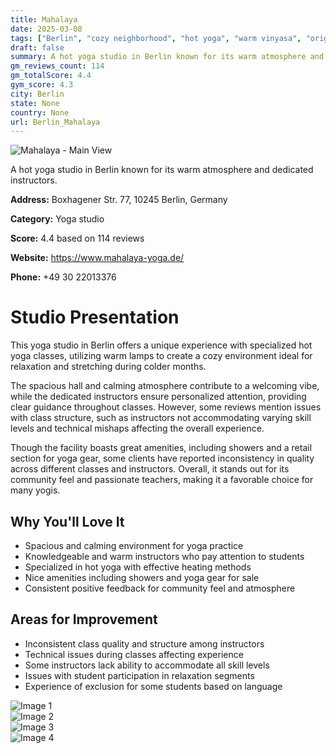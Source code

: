 ```yaml
---
title: Mahalaya
date: 2025-03-08
tags: ["Berlin", "cozy neighborhood", "hot yoga", "warm vinyasa", "original hot yoga", "atmosphere", "amenities", "Berlin"]  
draft: false
summary: A hot yoga studio in Berlin known for its warm atmosphere and dedicated instructors.
gm_reviews_count: 114
gm_totalScore: 4.4
gym_score: 4.3
city: Berlin
state: None
country: None
url: Berlin_Mahalaya
---
```


<div className="aspect-[16/9] relative my-8">
  <img 
    src="https://lh5.googleusercontent.com/p/AF1QipNCW7c4gA59TlAogUMmoGFzwrJ0xSE4UwjZd2mG=w1920-h1080-k-no"
    alt="Mahalaya - Main View"
    className="object-cover absolute inset-0 w-full h-full rounded-lg"
  />
</div>

A hot yoga studio in Berlin known for its warm atmosphere and dedicated instructors.

**Address:** Boxhagener Str. 77, 10245 Berlin, Germany

**Category:** Yoga studio

**Score:** 4.4 based on 114 reviews

**Website:** https://www.mahalaya-yoga.de/

**Phone:** +49 30 22013376

# Studio Presentation

This yoga studio in Berlin offers a unique experience with specialized hot yoga classes, utilizing warm lamps to create a cozy environment ideal for relaxation and stretching during colder months.

The spacious hall and calming atmosphere contribute to a welcoming vibe, while the dedicated instructors ensure personalized attention, providing clear guidance throughout classes. However, some reviews mention issues with class structure, such as instructors not accommodating varying skill levels and technical mishaps affecting the overall experience.

Though the facility boasts great amenities, including showers and a retail section for yoga gear, some clients have reported inconsistency in quality across different classes and instructors. Overall, it stands out for its community feel and passionate teachers, making it a favorable choice for many yogis.

## Why You'll Love It

- Spacious and calming environment for yoga practice
- Knowledgeable and warm instructors who pay attention to students
- Specialized in hot yoga with effective heating methods
- Nice amenities including showers and yoga gear for sale
- Consistent positive feedback for community feel and atmosphere

## Areas for Improvement

- Inconsistent class quality and structure among instructors
- Technical issues during classes affecting experience
- Some instructors lack ability to accommodate all skill levels
- Issues with student participation in relaxation segments
- Experience of exclusion for some students based on language

<div className="grid grid-cols-1 xl:grid-cols-2 gap-4 my-8">
<div className="aspect-[4/3] relative"><img src="https://lh5.googleusercontent.com/p/AF1QipOPiaKD5FSBacDIXHdZBcSMs3oJr7egwfdvkE-1=w1920-h1080-k-no" alt="Image 1" className="object-cover absolute inset-0 w-full h-full rounded-lg" /></div>
<div className="aspect-[4/3] relative"><img src="https://lh5.googleusercontent.com/p/AF1QipM81inqEwQe_IKK3zqEa7xi6HSEuBWxPV3ucZee=w1920-h1080-k-no" alt="Image 2" className="object-cover absolute inset-0 w-full h-full rounded-lg" /></div>
<div className="aspect-[4/3] relative"><img src="https://lh5.googleusercontent.com/p/AF1QipPsQTMDuJTwp8Eaqwh9tXtgVOWPMdFWo5FyX7iY=w1920-h1080-k-no" alt="Image 3" className="object-cover absolute inset-0 w-full h-full rounded-lg" /></div>
<div className="aspect-[4/3] relative"><img src="https://lh5.googleusercontent.com/p/AF1QipNaEysHQSzpEPkz-Jp4rlJ9yBTLV5Z10YZ2UnLW=w1920-h1080-k-no" alt="Image 4" className="object-cover absolute inset-0 w-full h-full rounded-lg" /></div>
</div>